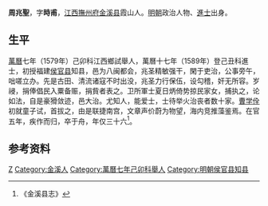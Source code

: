 '''周兆聖'''，字'''時甫'''，[[江西|江西]][[撫州府|撫州府]][[金溪县|金溪县]]霞山人。[[明朝|明朝]]政治人物、[[進士|進士]]出身。

== 生平 ==
[[萬曆|萬曆]]七年（1579年）己卯科江西鄉試舉人，萬曆十七年（1589年）登己丑科進士，初授福建[[侯官县|侯官县]]知县，邑为八闽都会，兆圣精敏强干，閑于吏治，公事旁午，咄嗟立办。先是古田、清流诸寇不时出没，兆圣力行保伍，设勾稽，奸无所容。岁祲，捐俸倡民入粟备赈，捐貲者表之。卫所軍士夏日炳倚势掠民家女，捕执之，论如法，自是豪猾敛迹，邑大治。尤知人，能爱士，士待举火治丧者数十家。[[曹学佺|曹学佺]]初就童子试，首拔之，由是联捷南宫，文章声价蔚为物望，海内竞推藻鉴焉。在官五年，疾作而归，卒于舟，年仅三十六<ref>《金溪县志》</ref>。

== 参考资料 ==
{{reflist}}

{{萬曆十七年己丑科殿試金榜}}

{{Authority control}}

{{DEFAULTSORT:Zhou周}}
[[Category:周姓|Z]]
[[Category:金溪人|Category:金溪人]]
[[Category:萬曆七年己卯科舉人|Category:萬曆七年己卯科舉人]]
[[Category:明朝侯官县知县|Category:明朝侯官县知县]]


{{明朝人物小作品}}